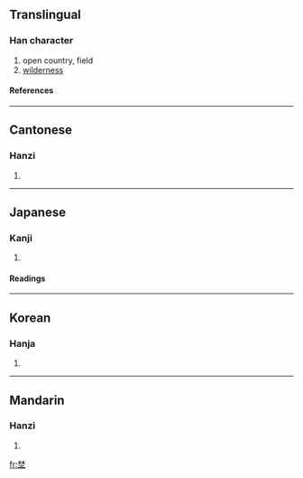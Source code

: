 {{see|野}}

==Translingual==
===Han character===
{{Han char|rn=32|rad=土|as=08|sn=11|four=4410<sub>4</sub>|canj=木木土 (DDG)}}
# open country, field
# [[wilderness]]
====References====
{{Han ref|kx=0230.130|dkj=05154|hdz=10450.050|uh=57DC|ud=22492|bh=D4B1|bd=54449}}
----
==Cantonese==
===Hanzi===
{{yue-hanzi|jyut=|y=ye5}}
# {{defn|Cantonese}}
----
==Japanese==
===Kanji===
{{ja-kanji|grade=|rs=土08}}
# {{defn|Japanese}} 
====Readings====
{{ja-readings|on=[[しょ]] (sho), [[や]] (ya)|kun=[[の]] (no)}}
----
==Korean==
===Hanja===
{{ko-hanja|hangeul=야|rv=ya|mr=ya}}
# {{defn|Korean}}
----
==Mandarin==
===Hanzi===
{{cmn-hanzi|pin=[[yě]] (ye3)|wg=yeh<sup>3</sup>}}
# {{defn|Mandarin}}

[[fr:埜]]